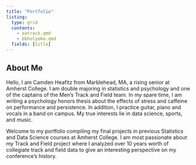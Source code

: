 ```yaml
---
title: "Portfolio"
listing:
  type: grid
  contents:
    - aatrack.qmd
    - bbholyoke.qmd
  fields: [title]
---
```

## About Me

Hello, I am Camden Heafitz from Marblehead, MA, a rising senior at Amherst College. I am double majoring in statistics and psychology and one of the captains of the Men’s Track and Field team. In my spare time, I am writing a psychology honors thesis about the effects of stress and caffeine on performance and persistence. In addition, I practice guitar, piano and vocals in a band on campus. My true interests lie in data science, sports, and music. 

Welcome to my portfolio compiling my final projects in previous Statistics and Data Science courses at Amherst College. I am most passionate about my Track and Field project where I analyzed over 10 years worth of collegiate track and field data to give an interesting perspective on my conference's history.           
